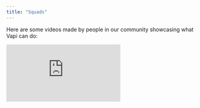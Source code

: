 ```yaml
---
title: "Squads"
---
```


Here are some videos made by people in our community showcasing what Vapi can do:

<div class="video-grid">
  <iframe
    src="https://www.youtube.com/embed/uT7mW61H0nw?si=eN_n2c2umNNRtxIw"
    title="YouTube video player"
    frameborder="0"
    allow="accelerometer; autoplay; clipboard-write; encrypted-media; gyroscope; picture-in-picture; web-share"
    referrerpolicy="strict-origin-when-cross-origin"
    allowfullscreen
  />
  <iframe
    width="100%"
    height="315"
    src="https://www.youtube.com/embed/n8oFkp0_2qE?si=Egsv56Nfx-Dkl_b4"
    title="YouTube video player"
    frameborder="0"
    allow="accelerometer; autoplay; clipboard-write; encrypted-media; gyroscope; picture-in-picture; web-share"
    referrerpolicy="strict-origin-when-cross-origin"
    allowfullscreen
  />
  <iframe
    width="100%"
    height="315"
    src="https://www.youtube.com/embed/uJ52-EqBscQ?si=GeJJCUcptinCqRRg"
    title="YouTube video player"
    frameborder="0"
    allow="accelerometer; autoplay; clipboard-write; encrypted-media; gyroscope; picture-in-picture; web-share"
    referrerpolicy="strict-origin-when-cross-origin"
    allowfullscreen
  />
  <iframe
    width="100%"
    height="315"
    src="https://www.youtube.com/embed/V308U_5syiA?si=DQycim7-WhzVOsQp"
    title="YouTube video player"
    frameborder="0"
    allow="accelerometer; autoplay; clipboard-write; encrypted-media; gyroscope; picture-in-picture; web-share"
    referrerpolicy="strict-origin-when-cross-origin"
    allowfullscreen
  />
</div>

## Send Us Your Video

Have a video showcasing Vapi that you want us to feature? Let us know:

<CardGroup cols={2}>
  <Card
    title="Send Us Your Video"
    icon="video-arrow-up-right"
    iconType="solid"
    href="mailto:support@vapi.ai"
  >
    Send us your video showcasing what Vapi can do, we'd like to feature it.
  </Card>
</CardGroup>

